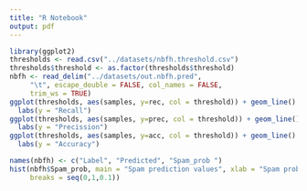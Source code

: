 ```yaml
---
title: "R Notebook"
output: pdf
---
```

```r
library(ggplot2)
thresholds <- read.csv("../datasets/nbfh.threshold.csv")
thresholds$threshold <- as.factor(thresholds$threshold)
nbfh <- read_delim("../datasets/out.nbfh.pred",
     "\t", escape_double = FALSE, col_names = FALSE,
     trim_ws = TRUE)
ggplot(thresholds, aes(samples, y=rec, col = threshold)) + geom_line() + 
  labs(y = "Recall")
ggplot(thresholds, aes(samples, y=prec, col = threshold)) + geom_line() + 
  labs(y = "Precission")
ggplot(thresholds, aes(samples, y=acc, col = threshold)) + geom_line() +
  labs(y = "Accuracy")

names(nbfh) <- c("Label", "Predicted", "Spam_prob ")
hist(nbfh$Spam_prob, main = "Spam prediction values", xlab = "Spam probability",
     breaks = seq(0,1,0.1))

```
